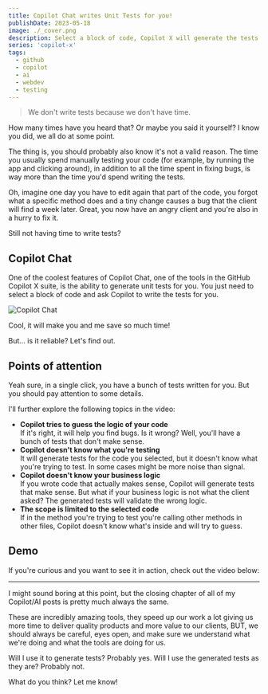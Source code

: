 ```yaml
---
title: Copilot Chat writes Unit Tests for you!
publishDate: 2023-05-18
image: ./_cover.png
description: Select a block of code, Copilot X will generate the tests. But is it reliable?
series: 'copilot-x'
tags:
  - github
  - copilot
  - ai
  - webdev
  - testing
---
```



> We don't write tests because we don't have time.

How many times have you heard that? Or maybe you said it yourself? I know you did, we all do at some point.

The thing is, you should probably also know it's not a valid reason. The time you usually spend manually testing your code (for example, by running the app and clicking around), in addition to all the time spent in fixing bugs, is way more than the time you'd spend writing the tests.

Oh, imagine one day you have to edit again that part of the code, you forgot what a specific method does and a tiny change causes a bug that the client will find a week later. Great, you now have an angry client and you're also in a hurry to fix it.

Still not having time to write tests?

## Copilot Chat

One of the coolest features of Copilot Chat, one of the tools in the GitHub Copilot X suite, is the ability to generate unit tests for you. You just need to select a block of code and ask Copilot to write the tests for you.


<Image src={chat} alt="Copilot Chat" />

Cool, it will make you and me save so much time!

But... is it reliable? Let's find out.

## Points of attention

Yeah sure, in a single click, you have a bunch of tests written for you. But you should pay attention to some details.

I'll further explore the following topics in the video:

- **Copilot tries to guess the logic of your code** \
  If it's right, it will help you find bugs. Is it wrong? Well, you'll have a bunch of tests that don't make sense.
- **Copilot doesn't know what you're testing** \
  It will generate tests for the code you selected, but it doesn't know what you're trying to test. In some cases might be more noise than signal.
- **Copilot doesn't know your business logic** \
  If you wrote code that actually makes sense, Copilot will generate tests that make sense. But what if your business logic is not what the client asked? The generated tests will validate the wrong logic.
- **The scope is limited to the selected code** \
  If in the method you're trying to test you're calling other methods in other files, Copilot doesn't know what's inside and will try to guess.

## Demo

If you're curious and you want to see it in action, check out the video below:

<YouTube id="Psm86eIvmdc" />

---

I might sound boring at this point, but the closing chapter of all of my Copilot/AI posts is pretty much always the same.

These are incredibly amazing tools, they speed up our work a lot giving us more time to deliver quality products and more value to our clients, BUT, we should always be careful, eyes open, and make sure we understand what we're doing and what the tools are doing for us.

Will I use it to generate tests? Probably yes. Will I use the generated tests as they are? Probably not.

What do you think? Let me know!
